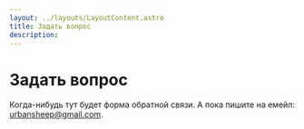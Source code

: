 ```yaml
---
layout: ../layouts/LayoutContent.astro
title: Задать вопрос
description:
---
```



# Задать вопрос

Когда-нибудь тут будет форма обратной связи. А пока пишите на емейл: <a href='mailto:urbansheep@gmail.com'>urbansheep@gmail.com</a>.

